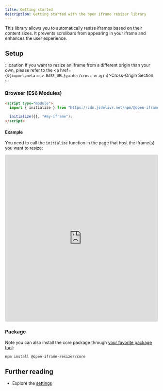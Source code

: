 ```yaml
---
title: Getting started
description: Getting started with the open iframe resizer library
---
```


This library allows you to automatically resize iframes based on their content sizes.
It prevents scrollbars from appearing in your iframe and enhances the user experience.

## Setup

:::caution
If you want to resize an iframe from a different origin than your own, please refer to the
<a href={`${import.meta.env.BASE_URL}guides/cross-origin`}>Cross-Origin Section</a>.
:::

### Browser (ES6 Modules)

```html
<script type="module">
  import { initialize } from "https://cdn.jsdelivr.net/npm/@open-iframe-resizer/core@v1.3.0/dist/index.min.js";

  initialize({}, "#my-iframe");
</script>
```

#### Example
You need to call the `initialize` function in the page that host the iframe(s) you want to resize:
<iframe src="https://codesandbox.io/embed/m655zt?view=editor&module=%2Findex.html" style="width:100%; height: 550px; border:0; border-radius: 4px; overflow:hidden;" title="open-iframe-resize-browser" allow="accelerometer; ambient-light-sensor; camera; encrypted-media; geolocation; gyroscope; hid; microphone; midi; payment; usb; vr; xr-spatial-tracking" sandbox="allow-forms allow-modals allow-popups allow-presentation allow-same-origin allow-scripts"></iframe>

### Package

Note you can also install the core package through [your favorite package tool](https://www.npmjs.com/package/@open-iframe-resizer/core):

```bash
npm install @open-iframe-resizer/core
```

## Further reading
- Explore the [settings](/reference/api)
